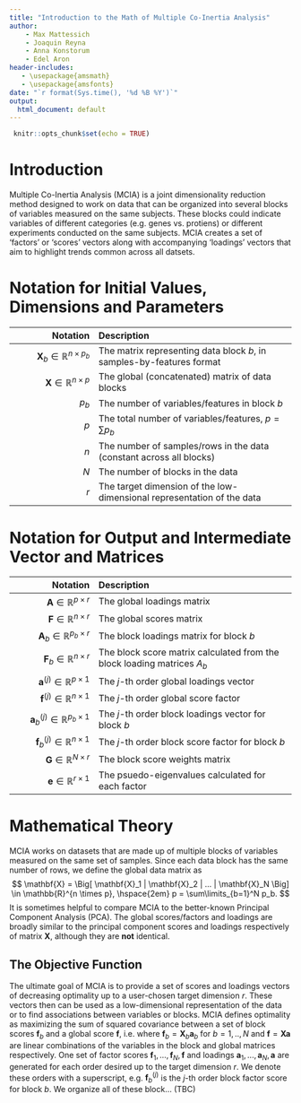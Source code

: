 ---
title: "Introduction to the Math of Multiple Co-Inertia Analysis"
author:
    - Max Mattessich
    - Joaquin Reyna
    - Anna Konstorum
    - Edel Aron
header-includes:
   - \usepackage{amsmath}
   - \usepackage{amsfonts}
date: "`r format(Sys.time(), '%d %B %Y')`"
output:
  html_document: default
---

```{r setup, include=FALSE}
 knitr::opts_chunk$set(echo = TRUE)
```

\newcommand{\mb}[1]{\mathbf{#1}}
\newcommand{\var}{\text{var}}
\newcommand{\cov}{\text{cov}}
<!-- \DeclareMathOperator*{\argmax}{argmax } -->

# Introduction
Multiple Co-Inertia Analysis (MCIA) is a joint dimensionality reduction method designed to work on data that can be organized into several blocks of variables measured on the same subjects. These blocks could indicate variables of different categories (e.g. genes vs. protiens) or different experiments conducted on the same subjects. MCIA creates a set of 'factors' or 'scores' vectors along with accompanying 'loadings' vectors that aim to highlight trends common across all datsets. 

# Notation for Initial Values, Dimensions and Parameters
| Notation | Description |
|--:|:------|
| $\mb X_b \in \mathbb{R}^{n \times p_b}$ | The matrix representing data block $b$, in samples-by-features format |
| $\mb X \in \mathbb{R}^{n \times p}$ | The global (concatenated) matrix of data blocks |
| $p_b$ | The number of variables/features in block $b$ |
| $p$ | The total number of variables/features, $p = \sum p_b$ |
| $n$ | The number of samples/rows in the data (constant across all blocks) | 
| $N$ | The number of blocks in the data |
| $r$ | The target dimension of the low-dimensional representation of the data|

# Notation for Output and Intermediate Vector and Matrices 
| Notation | Description |
|--:|:------|
| $\mb A \in \mathbb{R}^{p \times r}$ | The global loadings matrix |
| $\mb F \in \mathbb{R}^{n \times r}$  | The global scores matrix |
| $\mb A_b \in \mathbb{R}^{p_b \times r}$ | The block loadings matrix for block $b$ |
| $\mb F_b \in \mathbb{R}^{n \times r}$  | The block score matrix calculated from the block loading matrices $A_b$ |
| $\mb a^{(j)} \in \mathbb{R}^{p \times 1}$ | The $j$-th order global loadings vector |
| $\mb f^{(j)} \in \mathbb{R}^{n \times 1}$  | The $j$-th order global score factor |
| $\mb a_b^{(j)} \in \mathbb{R}^{p_b \times 1}$ | The $j$-th order block loadings vector for block $b$ |
| $\mb f_b^{(j)} \in \mathbb{R}^{n \times 1}$  | The $j$-th order block score factor for block $b$ |
| $\mb G \in \mathbb{R}^{N \times r}$  | The block score weights matrix |
| $\mb e \in \mathbb{R}^{r \times 1}$  | The psuedo-eigenvalues calculated for each factor |

# Mathematical Theory
MCIA works on datasets that are made up of multiple blocks of variables measured on the same set of samples. Since each data block has the same number of rows, we define the global data matrix as
$$
\mb X = \Big[ \mb X_1 | \mb X_2 | ... | \mb X_N \Big] \in \mathbb{R}^{n \times p}, \hspace{2em} p = \sum\limits_{b=1}^N p_b.
$$
It is sometimes helpful to compare MCIA to the better-known Principal Component Analysis (PCA). The global scores/factors and loadings are broadly similar to the principal component scores and loadings respectively of matrix $\mb X$, although they are **not** identical.

## The Objective Function
The ultimate goal of MCIA is to provide a set of scores and loadings vectors of decreasing optimality up to a user-chosen target dimension $r$. These vectors then can be used as a low-dimensional representation of the data or to find associations between variables or blocks. MCIA defines optimality as maximizing the sum of squared covariance between a set of block scores $\mb f_b$ and a global score $\mb f$, i.e.
\begin{equation}
	\label{eq:mcia_optimCrit}
	\text{argmax}_{\mb f_1,...,\mb f_N,\mb f} \hspace{0.5em} \sum_{b=1}^N\text{cov}^2(\mb f_b,\mb f ),
\end{equation} 
where $\mb f_b = \mb X_b \mb a_b$ for $b=1,..,N$ and $\mb f = \mb X \mb a$ are linear combinations of the variables in the block and global matrices respectively. One set of factor scores $\mb f_1,...,\mb f_N, \mb f$ and loadings $\mb a_1,...,\mb a_N, \mb a$ are generated for each order desired up to the target dimension $r$. We denote these orders with a superscript, e.g. $\mb f_b^{(j)}$ is the $j$-th order block factor score for block $b$. We organize all of these block... (TBC)


